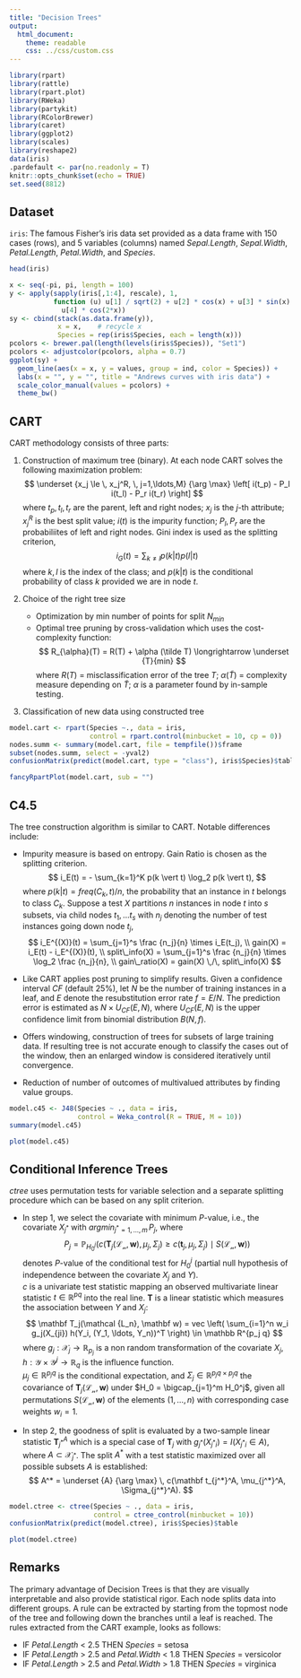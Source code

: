 ```yaml
---
title: "Decision Trees"
output: 
  html_document: 
    theme: readable
    css: ../css/custom.css
---
```


```r
library(rpart)
library(rattle)
library(rpart.plot)
library(RWeka)
library(partykit)
library(RColorBrewer)
library(caret)
library(ggplot2)
library(scales)
library(reshape2)
data(iris)
.pardefault <- par(no.readonly = T)
knitr::opts_chunk$set(echo = TRUE)
set.seed(8812)
```


## Dataset

`iris`: The famous Fisher's iris data set provided as a data frame with 150 cases (rows), and 5 variables (columns) named _Sepal.Length_, _Sepal.Width_, _Petal.Length_, _Petal.Width_, and _Species_.

```r
head(iris)
```

```r
x <- seq(-pi, pi, length = 100)
y <- apply(sapply(iris[,1:4], rescale), 1,
           function (u) u[1] / sqrt(2) + u[2] * cos(x) + u[3] * sin(x) + 
             u[4] * cos(2*x))
sy <- cbind(stack(as.data.frame(y)), 
            x = x,    # recycle x
            Species = rep(iris$Species, each = length(x)))
pcolors <- brewer.pal(length(levels(iris$Species)), "Set1")
pcolors <- adjustcolor(pcolors, alpha = 0.7)
ggplot(sy) +
  geom_line(aes(x = x, y = values, group = ind, color = Species)) +
  labs(x = "", y = "", title = "Andrews curves with iris data") +
  scale_color_manual(values = pcolors) +
  theme_bw()
```


## CART

CART methodology consists of three parts: 

1. Construction of maximum tree (binary). At each node CART solves the following maximization problem:
  $$
  \underset {x_j \le \, x_j^R, \, j=1,\ldots,M} {\arg \max} \left[ i(t_p) - P_l i(t_l) - P_r i(t_r) \right]
  $$
  where $t_p, t_l, t_r$ are the parent, left and right nodes; $x_j$ is the $j$-th attribute; $x_j^R$ is the best split value; $i(t)$ is the impurity function; $P_l, P_r$ are the probabiliites of left and right nodes. Gini index is used as the splitting criterion,
  $$
  i_G(t) = \sum_{k \neq l} p(k \vert t) p(l \vert t)
  $$
  where $k, l$ is the index of the class; and $p(k \vert t)$ is the conditional probability of class $k$ provided we are in node $t$.
  
2. Choice of the right tree size
     - Optimization by min number of points for split $N_{min}$
     - Optimal tree pruning by cross-validation which uses the cost-complexity function:
       $$
       R_{\alpha}(T) = R(T) + \alpha (\tilde T) \longrightarrow \underset {T}{min}
       $$
       where $R(T)$ = misclassification error of the tree $T$; $\alpha(\tilde T)$ = complexity measure depending on $\tilde T$; $\alpha$ is a parameter found by in-sample testing.
       
3. Classification of new data using constructed tree

```r
model.cart <- rpart(Species ~., data = iris, 
                    control = rpart.control(minbucket = 10, cp = 0))
nodes.summ <- summary(model.cart, file = tempfile())$frame
subset(nodes.summ, select = -yval2)
confusionMatrix(predict(model.cart, type = "class"), iris$Species)$table
```

```r
fancyRpartPlot(model.cart, sub = "")
```


## C4.5

The tree construction algorithm is similar to CART. Notable differences include:  

- Impurity measure is based on entropy. Gain Ratio is chosen as the splitting criterion.
  $$
  i_E(t) = - \sum_{k=1}^K p(k \vert t) \log_2 p(k \vert t),
  $$
  where $p(k \vert t) = freq(C_k, t) / n$, the probability that an instance in $t$ belongs to class $C_k$. Suppose a test $X$ partitions $n$ instances in node $t$ into $s$ subsets, via child nodes $t_1, \ldots t_s$ with $n_j$ denoting the number of test instances going down node $t_j$,
  $$
  i_E^{(X)}(t) = \sum_{j=1}^s \frac {n_j}{n} \times i_E(t_j),        \\
  gain(X) = i_E(t) - i_E^{(X)}(t),                                   \\
  split\_info(X) = \sum_{j=1}^s \frac {n_j}{n} \times 
                   \log_2 \frac {n_j}{n},                            \\
  gain\_ratio(X) = gain(X) \,/\, split\_info(X)
  $$

- Like CART applies post pruning to simplify results. Given a confidence interval $CF$ (default 25%), let $N$ be the number of training instances in a leaf, and $E$ denote the resubstitution error rate $f = E/N$. The prediction error is estimated as $N \times U_{CF}(E, N)$, where $U_{CF}(E, N)$ is the upper confidence limit from binomial distribution $B(N, f)$.

- Offers windowing, construction of trees for subsets of large training data. If resulting tree is not accurate enough to classify the cases out of the window, then an enlarged window is considered iteratively until convergence.

- Reduction of number of outcomes of multivalued attributes by finding value groups.

```r
model.c45 <- J48(Species ~ ., data = iris,
                 control = Weka_control(R = TRUE, M = 10))
summary(model.c45)
```

```r
plot(model.c45)
```

## Conditional Inference Trees

_ctree_ uses permutation tests for variable selection and a separate splitting procedure which can be based on any split criterion.

* In step 1, we select the covariate with minimum $P$-value, i.e., the covariate $X_{j^*}$ with ${argmin}_{j^* = 1,\ldots,m} \, P_j$, where
$$
P_j = \mathbb P_{H_0^j}(c({\mathbf T}_j(\mathcal {L_n}, \mathbf w), \mu_j, \Sigma_j) \ge
                        c({\mathbf t}_j, \mu_j, \Sigma_j) \mid S(\mathcal {L_n}, \mathbf w))
$$
denotes $P$-value of the conditional test for $H_0^j$  (partial null hypothesis of independence between the covariate $X_j$ and $Y$).  
$c$ is a univariate test statistic mapping an observed multivariate linear statistic $t \in \mathbb R^{pq}$ into the real line.
$\mathbf T$ is a linear statistic which measures the association between $Y$ and $X_j$:
$$
\mathbf T_j(\mathcal {L_n}, \mathbf w) = vec \left( \sum_{i=1}^n w_i g_j(X_{ji}) h(Y_i, (Y_1, \ldots, Y_n))^T \right) \in \mathbb R^{p_j q}
$$
where $g_j : \mathcal X_j \rightarrow \mathbb R_{p_j}$ is a non random transformation of the covariate $X_j$,  
$h: \mathcal Y \times \mathcal Y^j \rightarrow \mathbb R_q$ is the influence function.  
$\mu_j \in \mathbb R^{p_j q}$ is the conditional expectation, and $\Sigma_j \in \mathbb R^{p_j q \times p_j q}$ the covariance of $\mathbf T_j(\mathcal {L_n}, \mathbf w)$ under $H_0 = \bigcap_{j=1}^m H_0^j$, given all permutations $S(\mathcal {L_n}, \mathbf w)$ of the elements $(1, \ldots, n)$ with corresponding case weights $w_i = 1$.

* In step 2, the goodness of split is evaluated by a two-sample linear statistic $\mathbf T_{j^*}^A$ which is a special case of $\mathbf T_j$ with $g_{j^*}(X_{j^*i}) = I(X_{j^*i} \in A)$, where $A \subset \mathcal X_{j^*}$. The split $A^*$ with a test statistic maximized over all possible subsets $A$ is established:
$$
A^* = \underset {A} {\arg \max} \, c(\mathbf t_{j^*}^A, \mu_{j^*}^A, \Sigma_{j^*}^A).
$$

```r
model.ctree <- ctree(Species ~ ., data = iris,
                     control = ctree_control(minbucket = 10))
confusionMatrix(predict(model.ctree), iris$Species)$table
```

```r
plot(model.ctree)
```


## Remarks

The primary advantage of Decision Trees is that they are visually interpretable and also provide statistical rigor. Each node splits data into different groups. A rule can be extracted by starting from the topmost node of the tree and following down the branches until a leaf is reached. The rules extracted from the CART example, looks as follows: 

- IF _Petal.Length_ < 2.5 THEN _Species_ = setosa
- IF _Petal.Length_ > 2.5 and _Petal.Width_ < 1.8 THEN _Species_ = versicolor
- IF _Petal.Length_ > 2.5 and _Petal.Width_ > 1.8 THEN _Species_ = virginica



